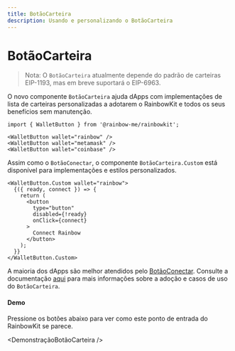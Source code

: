 ```yaml
---
title: BotãoCarteira
description: Usando e personalizando o BotãoCarteira
---
```


# BotãoCarteira

> Nota: O `BotãoCarteira` atualmente depende do padrão de carteiras EIP-1193, mas em breve suportará o EIP-6963.

O novo componente `BotãoCarteira` ajuda dApps com implementações de lista de carteiras personalizadas a adotarem o RainbowKit e todos os seus benefícios sem manutenção.

```tsx
import { WalletButton } from '@rainbow-me/rainbowkit';

<WalletButton wallet="rainbow" />
<WalletButton wallet="metamask" />
<WalletButton wallet="coinbase" />
```

Assim como o `BotãoConectar`, o componente `BotãoCarteira.Custom` está disponível para implementações e estilos personalizados.

```tsx
<WalletButton.Custom wallet="rainbow">
  {({ ready, connect }) => {
    return (
      <button
        type="button"
        disabled={!ready}
        onClick={connect}
      >
        Connect Rainbow
      </button>
    );
  }}
</WalletButton.Custom>
```

A maioria dos dApps são melhor atendidos pelo [BotãoConectar](https://www.rainbowkit.com/docs/connect-button). Consulte a documentação [aqui](https://www.rainbowkit.com/docs/wallet-button) para mais informações sobre a adoção e casos de uso do `BotãoCarteira`.

#### Demo

Pressione os botões abaixo para ver como este ponto de entrada do RainbowKit se parece.

<DemonstraçãoBotãoCarteira />
